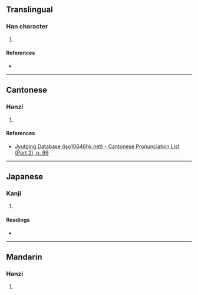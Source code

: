 {{character info/new}}
==Translingual==

===Han character===
{{Han char|rn=46|rad=山|as=05|sn=8|four=|canj=URHU|ids=⿰山兄}}

# {{defn|Han|sort=山05}}

====References====
* {{Han ref|kx=0309.300|dkj=07999|hdz=10767.050|uh=5CB2|ud=23730}}

----

==Cantonese==

===Hanzi===
{{yue-hanzi|jyut=[[fong3]]|y=fong3}}

# {{defn|lang=yue|sort=山05}}

====References====
* [http://www.iso10646hk.net/jp/document/download.jsp Jyutping Database (iso10646hk.net) - Cantonese Pronunciation List (Part 2), p. 99]

----

==Japanese==

===Kanji===
{{ja-kanji|grade=|rs=山05}}

# {{defn|lang=ja|sort=山05}}

====Readings====
* {{ja-readings|on=[[こう]] (kō), [[きょう]] (kyō)|kun=}}

----

==Mandarin==

===Hanzi===
{{cmn-hanzi|pin=[[kuàng]] ([[kuang4]])|wg=k'uang<sup>4</sup>}}

# {{defn|lang=cmn|sort=山05}}